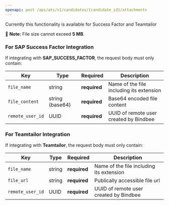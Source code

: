 ```yaml
---
openapi: post /api/ats/v1/candidates/{candidate_id}/attachments
---
```


<Tip>
  Currently this functionality is available for Success Factor and Teamtailor
</Tip>


🚨 **Note:** File size cannot exceed **5 MB**.

### **For SAP Success Factor Integration**

If integrating with **SAP_SUCCESS_FACTOR**, the request body must only contain:

| Key | Type | Required | Description |
| --- | --- | --- | --- |
| `file_name` | string | **required** | Name of the file including its extension |
| `file_content` | string (base64) | **required** | Base64 encoded file content |
| `remote_user_id` | UUID | **required** | UUID of remote user created by Bindbee |


### **For Teamtailor Integration**

If integrating with **Teamtailor**, the request body must only contain:

| Key | Type | Required | Description |
| --- | --- | --- | --- |
| `file_name` | string | **required** | Name of the file including its extension |
| `file_url` | string | **required** | Publically accessible file url |
| `remote_user_id` | UUID | **required** | UUID of remote user created by Bindbee |

